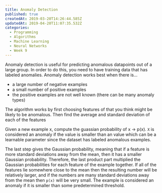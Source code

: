 ```yaml
---
title: Anomaly Detection
published: true
createdAt: 2019-03-20T14:26:44.585Z
updatedAt: 2019-04-20T11:07:35.532Z
categories:
  - Programming
  - Algorithms
  - Machine Learning
  - Neural Networks
  - Week 9
---
```



Anomaly detection is useful for predicting anomalous datapoints out of a large group. In order to do this, you need to
have training data that has labeled anomalies. Anomaly detection works best when there is...

- a large number of negative examples
- a small number of positive examples
- the positive examples are not well known (there can be many anomaly types)

The algorithm works by first choosing features of <M i="x^{(i)}"/> that you think might be likely to be anomalous. Then
find the average and standard deviation of each of the features

<M b="
  \begin{aligned}
    \mu_j &= \frac{1}{m} \sum_{i=1}^m x^{(i)}_j \\
    \sigma^2_j &= \frac{1}{m} \sum_{i=1}^m (x_j^{(i)} - \mu_j)^2
  \end{aligned}
"/>

Given a new example x, compute the guassian probability of x -> p(x). `X` is considered an anomaly if the <M i="p(x)" />
value is smaller than an <M i="\epsilon" /> value which can be a learnable parameter since the dataset has labeled
anomalous examples.

<M b="
  p(x)
  = \prod_{j=1}^n p(x_j;\mu_j,\sigma^2_j)
  = \prod_{j=1}^n \frac{1}{\sqrt{2 \pi \sigma_j}} exp(- \frac{(x_j - \mu_j)^2}{2 \sigma^2_j})
"/>

The last step gives the Gaussian probability, meaning that if a feature is more standard deviations away from the mean,
then it has a smaller Gaussian probability. Therefore, the last product part multiplied the Gaussian probabilities for
each feature of the example together. If all of the features lie somewhere close to the mean then the resulting number
will be relatively larger, and if the numbers are many standard deviations away from the mean then `p(x)` will be very
small. The example is considered an anomaly if it is smaller than some predetermined <M i="\epsilon"/>
threshold.
